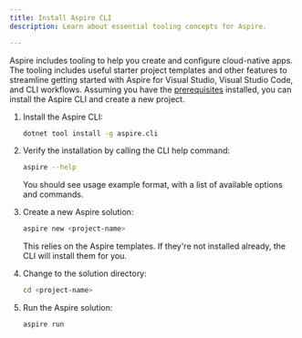```yaml
---
title: Install Aspire CLI
description: Learn about essential tooling concepts for Aspire.

---
```



Aspire includes tooling to help you create and configure cloud-native apps. The tooling includes useful starter project templates and other features to streamline getting started with Aspire for Visual Studio, Visual Studio Code, and CLI workflows. Assuming you have the [prerequisites](./prerequisites) installed, you can install the Aspire CLI and create a new project.

<Steps>

1. Install the Aspire CLI:

    ```bash
    dotnet tool install -g aspire.cli
    ```

1. Verify the installation by calling the CLI help command:

    ```bash
    aspire --help
    ```

    You should see usage example format, with a list of available options and commands.

1. Create a new Aspire solution:

    ```bash
    aspire new <project-name>
    ```

    This relies on the Aspire templates. If they're not installed already, the CLI will install them for you.

1. Change to the solution directory:

    ```bash
    cd <project-name>
    ```

1. Run the Aspire solution:

    ```bash
    aspire run
    ```

</Steps>